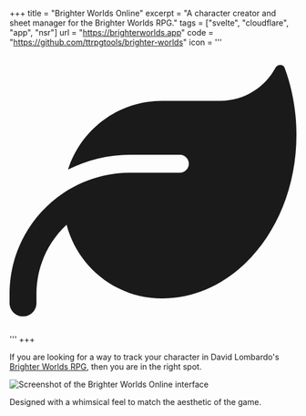 +++
title = "Brighter Worlds Online"
excerpt = "A character creator and sheet manager for the Brighter Worlds RPG."
tags = ["svelte", "cloudflare", "app", "nsr"]
url = "https://brighterworlds.app"
code = "https://github.com/ttrpgtools/brighter-worlds"
icon = '''<svg xmlns="http://www.w3.org/2000/svg" viewBox="0 0 512 512" class="text-purple-500" fill="currentColor"><path d="M272 96c-78.6 0-145.1 51.5-167.7 122.5c33.6-17 71.5-26.5 111.7-26.5h88c8.8 0 16 7.2 16 16s-7.2 16-16 16H288 216s0 0 0 0c-16.6 0-32.7 1.9-48.3 5.4c-25.9 5.9-49.9 16.4-71.4 30.7c0 0 0 0 0 0C38.3 298.8 0 364.9 0 440v16c0 13.3 10.7 24 24 24s24-10.7 24-24V440c0-48.7 20.7-92.5 53.8-123.2C121.6 392.3 190.3 448 272 448l1 0c132.1-.7 239-130.9 239-291.4c0-42.6-7.5-83.1-21.1-119.6c-2.6-6.9-12.7-6.6-16.2-.1C455.9 72.1 418.7 96 376 96L272 96z"/></svg>'''
+++

If you are looking for a way to track your character in David Lombardo's [Brighter Worlds RPG][bw], then you are in the right spot.

[bw]: https://brighterworldsrpg.com

<Image src={screenshot} alt="Screenshot of the Brighter Worlds Online interface" />

Designed with a whimsical feel to match the aesthetic of the game.